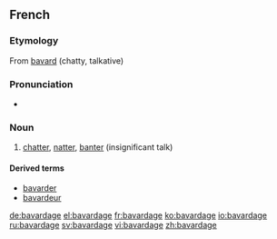 ==French==

===Etymology===
From [[bavard]] (chatty, talkative)

===Pronunciation===
* {{audio|Fr-bavardage.ogg|Audio}}

===Noun===
{{fr-noun|m}}

# [[chatter]], [[natter]], [[banter]] (insignificant talk)

====Derived terms====
*[[bavarder]]
*[[bavardeur]]

[[de:bavardage]]
[[el:bavardage]]
[[fr:bavardage]]
[[ko:bavardage]]
[[io:bavardage]]
[[ru:bavardage]]
[[sv:bavardage]]
[[vi:bavardage]]
[[zh:bavardage]]